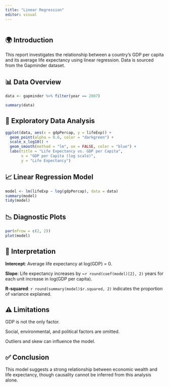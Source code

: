 ```yaml
---
title: "Linear Regression"
editor: visual
---
```


```{}
```

## 🌍 Introduction

This report investigates the relationship between a country’s GDP per capita and its average life expectancy using linear regression. Data is sourced from the Gapminder dataset.

## 📊 Data Overview

```r
data <- gapminder %>% filter(year == 2007)

summary(data)
```

## 🔎 Exploratory Data Analysis

```r
ggplot(data, aes(x = gdpPercap, y = lifeExp)) +
  geom_point(alpha = 0.6, color = "darkgreen") +
  scale_x_log10() +
  geom_smooth(method = "lm", se = FALSE, color = "blue") +
  labs(title = "Life Expectancy vs. GDP per Capita",
       x = "GDP per Capita (log scale)",
       y = "Life Expectancy")
```

## 📈 Linear Regression Model

```r
model <- lm(lifeExp ~ log(gdpPercap), data = data)
summary(model)
tidy(model)
```

## 📉 Diagnostic Plots

```r
par(mfrow = c(2, 2))
plot(model)
```

## 🧠 Interpretation

**Intercept**: Average life expectancy at log(GDP) = 0.

**Slope**: Life expectancy increases by \~`r round(coef(model)[2], 2)` years for each unit increase in log(GDP per capita).

**R-squared**: `r round(summary(model)$r.squared, 2)` indicates the proportion of variance explained.

## ⚠️ Limitations

GDP is not the only factor.

Social, environmental, and political factors are omitted.

Outliers and skew can influence the model.

## ✅ Conclusion

This model suggests a strong relationship between economic wealth and life expectancy, though causality cannot be inferred from this analysis alone.
